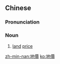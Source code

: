{{also|地价}}
==Chinese==
{{zh-forms|s=地价}}

===Pronunciation===
{{zh-pron
|m=dìjià,er=y
|mn=tē-kè/tōe-kè
|cat=n
}}

===Noun===
{{zh-noun}}

# [[land]] [[price]]

[[zh-min-nan:地價]]
[[ko:地價]]